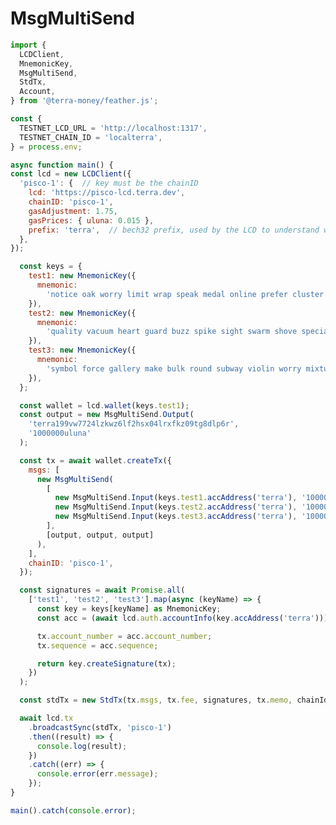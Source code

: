 # MsgMultiSend

```js
import {
  LCDClient,
  MnemonicKey,
  MsgMultiSend,
  StdTx,
  Account,
} from '@terra-money/feather.js';

const {
  TESTNET_LCD_URL = 'http://localhost:1317',
  TESTNET_CHAIN_ID = 'localterra',
} = process.env;

async function main() {
const lcd = new LCDClient({
  'pisco-1': {  // key must be the chainID
    lcd: 'https://pisco-lcd.terra.dev',
    chainID: 'pisco-1',
    gasAdjustment: 1.75,
    gasPrices: { uluna: 0.015 },
    prefix: 'terra',  // bech32 prefix, used by the LCD to understand which is the right chain to query
  },
});

  const keys = {
    test1: new MnemonicKey({
      mnemonic:
        'notice oak worry limit wrap speak medal online prefer cluster roof addict wrist behave treat actual wasp year salad speed social layer crew genius',
    }),
    test2: new MnemonicKey({
      mnemonic:
        'quality vacuum heart guard buzz spike sight swarm shove special gym robust assume sudden deposit grid alcohol choice devote leader tilt noodle tide penalty',
    }),
    test3: new MnemonicKey({
      mnemonic:
        'symbol force gallery make bulk round subway violin worry mixture penalty kingdom boring survey tool fringe patrol sausage hard admit remember broken alien absorb',
    }),
  };

  const wallet = lcd.wallet(keys.test1);
  const output = new MsgMultiSend.Output(
    'terra199vw7724lzkwz6lf2hsx04lrxfkz09tg8dlp6r',
    '1000000uluna'
  );

  const tx = await wallet.createTx({
    msgs: [
      new MsgMultiSend(
        [
          new MsgMultiSend.Input(keys.test1.accAddress('terra'), '1000000uluna'),
          new MsgMultiSend.Input(keys.test2.accAddress('terra'), '1000000uluna'),
          new MsgMultiSend.Input(keys.test3.accAddress('terra'), '1000000uluna'),
        ],
        [output, output, output]
      ),
    ],
    chainID: 'pisco-1',
  });

  const signatures = await Promise.all(
    ['test1', 'test2', 'test3'].map(async (keyName) => {
      const key = keys[keyName] as MnemonicKey;
      const acc = (await lcd.auth.accountInfo(key.accAddress('terra'))) as Account;

      tx.account_number = acc.account_number;
      tx.sequence = acc.sequence;

      return key.createSignature(tx);
    })
  );

  const stdTx = new StdTx(tx.msgs, tx.fee, signatures, tx.memo, chainId);

  await lcd.tx
    .broadcastSync(stdTx, 'pisco-1')
    .then((result) => {
      console.log(result);
    })
    .catch((err) => {
      console.error(err.message);
    });
}

main().catch(console.error);
```
